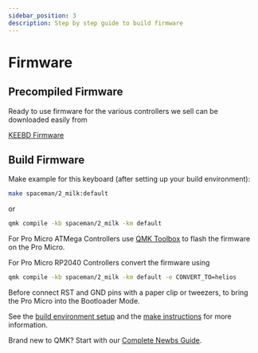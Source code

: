 ```yaml
---
sidebar_position: 3
description: Step by step guide to build firmware
---
```


# Firmware

## Precompiled Firmware
Ready to use firmware for the various controllers we sell can be downloaded easily from

[KEEBD Firmware](https://docs.keebd.com/firmware)

## Build Firmware
Make example for this keyboard (after setting up your build environment):

```bash
make spaceman/2_milk:default
```
or
```bash
qmk compile -kb spaceman/2_milk -km default
```
For Pro Micro ATMega Controllers use [QMK Toolbox](https://github.com/qmk/qmk_toolbox) to flash the firmware on the Pro Micro.  

For Pro Micro RP2040 Controllers convert the firmware using
```bash
qmk compile -kb spaceman/2_milk -km default -e CONVERT_TO=helios
```

Before connect RST and GND pins with a paper clip or tweezers, to bring the Pro Micro into the Bootloader Mode.


See the [build environment setup](https://docs.qmk.fm/#/getting_started_build_tools) and the [make instructions](https://docs.qmk.fm/#/getting_started_make_guide) for more information.

Brand new to QMK? Start with our [Complete Newbs Guide](https://docs.qmk.fm/#/newbs).
